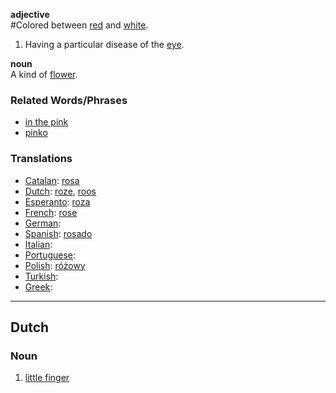 '''adjective'''<br>
#Colored between [[red]] and [[white]].
#Having a particular disease of the [[eye]].

'''noun'''<br>
A kind of [[flower]].

===Related Words/Phrases===
*[[in the pink]]
*[[pinko]]

===Translations===

* [[Catalan]]: [[rosa]]
* [[Dutch]]: [[roze]], [[roos]]
* [[Esperanto]]: [[roza]]
* [[French]]: [[rose]]
* [[German]]: [[]]
* [[Spanish]]: [[rosado]]
* [[Italian]]: [[]]
* [[Portuguese]]: [[]]
* [[Polish]]: [[różowy]]
* [[Turkish]]: [[]]
* [[Greek]]: [[]]
----
==Dutch==
===Noun===
#[[little finger]]